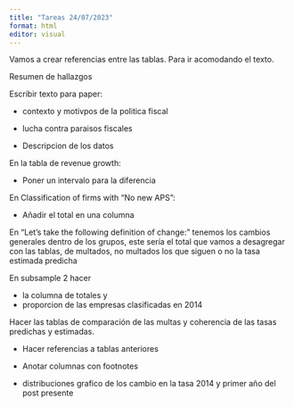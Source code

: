 ---
title: "Tareas 24/07/2023"
format: html
editor: visual
---

Vamos a crear referencias entre las tablas. Para ir acomodando el texto.

Resumen de hallazgos

Escribir texto para paper:

-   contexto y motivpos de la politica fiscal

-   lucha contra paraisos fiscales

-   Descripcion de los datos

En la tabla de revenue growth:

-   Poner un intervalo para la diferencia

En Classification of firms with "No new APS":

-   Añadir el total en una columna

En "Let's take the following definition of change:" tenemos los cambios generales dentro de los grupos, este sería el total que vamos a desagregar con las tablas, de multados, no multados los que siguen o no la tasa estimada predicha

En subsample 2 hacer

-   la columna de totales y
-   proporcion de las empresas clasificadas en 2014\

Hacer las tablas de comparación de las multas y coherencia de las tasas predichas y estimadas.

-   Hacer referencias a tablas anteriores

-   Anotar columnas con footnotes

-   distribuciones grafico de los cambio en la tasa 2014 y primer año del post presente

